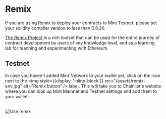 # Remix


<Callout type="warning">
  If you are using Remix to deploy your contracts to Mint Testnet, please set
  your solidity compiler version to less than 0.8.20.
</Callout>

[The Remix Project](https://remix-project.org/) is a rich toolset that can be used for the entire journey of contract development by users of any knowledge level, and as a learning lab for teaching and experimenting with Ethereum.

## Testnet

In case you haven't added Mint Network to your wallet yet, click on the icon next to the <img style={{display: 'inline-block'}} src="/assets/remix-env.jpg" alt="Remix button" /> label. This will take you to Chainlist's website where you can look up Mint Mainnet and Testnet settings and add them to your wallet.

<br />
<div style={{ textAlign: "center", borderRadius: 4, overflow: "hidden" }}>
  <img src="/assets/remix-1.jpg" alt="Use remix" />
</div>
